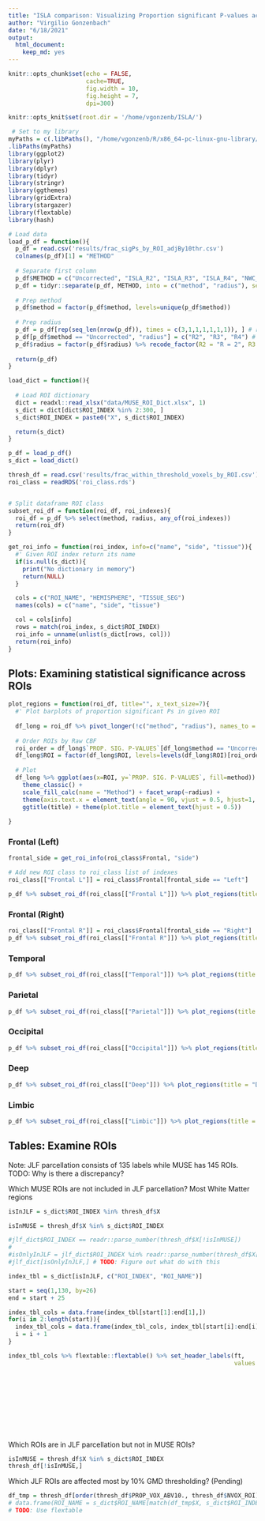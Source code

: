 ```yaml
---
title: "ISLA comparison: Visualizing Proportion significant P-values across ROIs"
author: "Virgilio Gonzenbach"
date: "6/18/2021"
output:
  html_document: 
    keep_md: yes
---
```


```r
knitr::opts_chunk$set(echo = FALSE, 
                      cache=TRUE, 
                      fig.width = 10, 
                      fig.height = 7, 
                      dpi=300)

knitr::opts_knit$set(root.dir = '/home/vgonzenb/ISLA/')
```

```r
 # Set to my library
myPaths = c(.libPaths(), "/home/vgonzenb/R/x86_64-pc-linux-gnu-library/4.0")
.libPaths(myPaths)
library(ggplot2)
library(plyr)
library(dplyr)
library(tidyr)
library(stringr)
library(ggthemes)
library(gridExtra)
library(stargazer)
library(flextable)
library(hash)

# Load data
load_p_df = function(){
  p_df = read.csv('results/frac_sigPs_by_ROI_adjBy10thr.csv')
  colnames(p_df)[1] = "METHOD"
  
  # Separate first column
  p_df$METHOD = c("Uncorrected", "ISLA_R2", "ISLA_R3", "ISLA_R4", "NWC_R2", "NWC_R3", "NWC_R4")
  p_df = tidyr::separate(p_df, METHOD, into = c("method", "radius"), sep="_")
  
  # Prep method
  p_df$method = factor(p_df$method, levels=unique(p_df$method))
  
  # Prep radius
  p_df = p_df[rep(seq_len(nrow(p_df)), times = c(3,1,1,1,1,1,1)), ] # repeat Raw CBF 3 times to match
  p_df[p_df$method == "Uncorrected", "radius"] = c("R2", "R3", "R4") # fill in radius info for Raw CBF
  p_df$radius = factor(p_df$radius) %>% recode_factor(R2 = "R = 2", R3 = "R = 3", R4 = "R = 4") # recode for plotting
  
  return(p_df)
}

load_dict = function(){
  
  # Load ROI dictionary
  dict = readxl::read_xlsx("data/MUSE_ROI_Dict.xlsx", 1)
  s_dict = dict[dict$ROI_INDEX %in% 2:300, ]
  s_dict$ROI_INDEX = paste0("X", s_dict$ROI_INDEX)

  return(s_dict)
}

p_df = load_p_df()
s_dict = load_dict()

thresh_df = read.csv('results/frac_within_threshold_voxels_by_ROI.csv')
roi_class = readRDS('roi_class.rds')


# Split dataframe ROI class
subset_roi_df = function(roi_df, roi_indexes){
  roi_df = p_df %>% select(method, radius, any_of(roi_indexes))
  return(roi_df)
}

get_roi_info = function(roi_index, info=c("name", "side", "tissue")){
  #' Given ROI index return its name 
  if(is.null(s_dict)){
    print("No dictionary in memory") 
    return(NULL)
  }

  cols = c("ROI_NAME", "HEMISPHERE", "TISSUE_SEG")
  names(cols) = c("name", "side", "tissue")

  col = cols[info]
  rows = match(roi_index, s_dict$ROI_INDEX)
  roi_info = unname(unlist(s_dict[rows, col]))
  return(roi_info)
}
```

## Plots: Examining statistical significance across ROIs

```r
plot_regions = function(roi_df, title="", x_text_size=7){
  #' Plot barplots of proportion significant Ps in given ROI
    
  df_long = roi_df %>% pivot_longer(!c("method", "radius"), names_to = "ROI", values_to = "PROP. SIG. P-VALUES", names_ptypes = list(ROI = factor()))
  
  # Order ROIs by Raw CBF
  roi_order = df_long$`PROP. SIG. P-VALUES`[df_long$method == "Uncorrected" & df_long$radius == "R = 2"] %>% order(decreasing = TRUE)
  df_long$ROI = factor(df_long$ROI, levels=levels(df_long$ROI)[roi_order])
  
  # Plot
  df_long %>% ggplot(aes(x=ROI, y=`PROP. SIG. P-VALUES`, fill=method)) + geom_bar(position = 'dodge', stat = 'identity') + 
    theme_classic() + 
    scale_fill_calc(name = "Method") + facet_wrap(~radius) + 
    theme(axis.text.x = element_text(angle = 90, vjust = 0.5, hjust=1, size=x_text_size)) + 
    ggtitle(title) + theme(plot.title = element_text(hjust = 0.5))
  
}
```

### Frontal (Left)

```r
frontal_side = get_roi_info(roi_class$Frontal, "side")

# Add new ROI class to roi_class list of indexes
roi_class[["Frontal L"]] = roi_class$Frontal[frontal_side == "Left"]

p_df %>% subset_roi_df(roi_class[["Frontal L"]]) %>% plot_regions(title = "Frontal (Left)", x_text_size = 8)
```

### Frontal (Right)

```r
roi_class[["Frontal R"]] = roi_class$Frontal[frontal_side == "Right"]
p_df %>% subset_roi_df(roi_class[["Frontal R"]]) %>% plot_regions(title = "Frontal (Right)", x_text_size = 8)
```

### Temporal

```r
p_df %>% subset_roi_df(roi_class[["Temporal"]]) %>% plot_regions(title = "Temporal", x_text_size = 9)
```

### Parietal

```r
p_df %>% subset_roi_df(roi_class[["Parietal"]]) %>% plot_regions(title = "Parietal", x_text_size = 9)
```

### Occipital

```r
p_df %>% subset_roi_df(roi_class[["Occipital"]]) %>% plot_regions(title = "Occipital", 9)
```

### Deep

```r
p_df %>% subset_roi_df(roi_class[["Deep"]]) %>% plot_regions(title = "Deep", 9)
```

### Limbic

```r
p_df %>% subset_roi_df(roi_class[["Limbic"]]) %>% plot_regions(title = "Limbic", 9)
```

## Tables: Examine ROIs

Note: JLF parcellation consists of 135 labels while MUSE has 145 ROIs. TODO: Why is there a discrepancy?
  
  Which MUSE ROIs are not included in JLF parcellation? Most White Matter regions

```r
isInJLF = s_dict$ROI_INDEX %in% thresh_df$X

isInMUSE = thresh_df$X %in% s_dict$ROI_INDEX 

#jlf_dict$ROI_INDEX == readr::parse_number(thresh_df$X[!isInMUSE])
#
#isOnlyInJLF = jlf_dict$ROI_INDEX %in% readr::parse_number(thresh_df$X[!isInMUSE])
#jlf_dict[isOnlyInJLF,] # TODO: Figure out what do with this

index_tbl = s_dict[isInJLF, c("ROI_INDEX", "ROI_NAME")] 

start = seq(1,130, by=26)
end = start + 25

index_tbl_cols = data.frame(index_tbl[start[1]:end[1],])
for(i in 2:length(start)){
  index_tbl_cols = data.frame(index_tbl_cols, index_tbl[start[i]:end[i],])
  i = i + 1
}

index_tbl_cols %>% flextable::flextable() %>% set_header_labels(ft,
                                                                values = list(ROI_INDEX = "INDEX",
                                                                              ROI_NAME = "ROI",
                                                                              ROI_INDEX.1 = "INDEX",
                                                                              ROI_NAME.1 = "ROI",
                                                                              ROI_INDEX.2 = "INDEX",
                                                                              ROI_NAME.2 = "ROI",
                                                                              ROI_INDEX.3 = "INDEX",
                                                                              ROI_NAME.3 = "ROI",
                                                                              ROI_INDEX.4 = "INDEX",
                                                                              ROI_NAME.4 = "ROI")) 


```

Which ROIs are in JLF parcellation but not in MUSE ROIs?
  
```r
isInMUSE = thresh_df$X %in% s_dict$ROI_INDEX 
thresh_df[!isInMUSE,]
```

Which JLF ROIs are affected most by 10% GMD thresholding? (Pending)

```r
df_tmp = thresh_df[order(thresh_df$PROP_VOX_ABV10., thresh_df$NVOX_ROI),]
# data.frame(ROI_NAME = s_dict$ROI_NAME[match(df_tmp$X, s_dict$ROI_INDEX)], df_tmp) %>% stargazer()
# TODO: Use flextable

```
